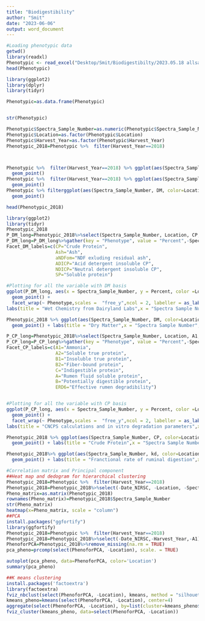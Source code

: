 ```yaml
---
title: "Biodigestibility"
author: "Smit"
date: "2023-06-06"
output: word_document
---
```



```r
#Loading phenotypic data
getwd()
library(readxl)
Phenotypic <- read_excel("Desktop/Smit/Biodigestibilty/2023.05.18 allsamplelistWSUgrant.xlsx")
head(Phenotypic)
```

```r
library(ggplot2)
library(dplyr)
library(tidyr)

Phenotypic=as.data.frame(Phenotypic)


str(Phenotypic)

Phenotypic$Spectra_Sample_Number=as.numeric(Phenotypic$Spectra_Sample_Number)
Phenotypic$Location=as.factor(Phenotypic$Location)
Phenotypic$Harvest_Year=as.factor(Phenotypic$Harvest_Year)
Phenotypic_2018=Phenotypic %>%  filter(Harvest_Year==2018)



Phenotypic %>%  filter(Harvest_Year==2018) %>% ggplot(aes(Spectra_Sample_Number, CP, color=Location)) + 
  geom_point()
Phenotypic %>%  filter(Harvest_Year==2018) %>% ggplot(aes(Spectra_Sample_Number, SP, color=Location)) + 
  geom_point()
Phenotypic %>% filterggplot(aes(Spectra_Sample_Number, DM, color=Location)) + 
  geom_point()

head(Phenotypic_2018)

```


```r
library(ggplot2)
library(tidyr)
Phenotypic_2018
P_DM_long=Phenotypic_2018%>%select(Spectra_Sample_Number, Location, CP, Ash, aNDFom, ADICP, NDICP, SP)
P_DM_long=P_DM_long%>%gather(key = "Phenotype", value = "Percent",-Spectra_Sample_Number, -Location)
Facet_DM_labels=c(CP="Crude Protein", 
                  Ash="Ash", 
                  aNDFom="NDF exluding residual ash", 
                  ADICP="Acid detergent insoluble CP", 
                  NDICP="Neutral detergent insoluble CP", 
                  SP="Soluble protein")

#Plotting for all the variable with DM basis
ggplot(P_DM_long, aes(x = Spectra_Sample_Number, y = Percent, color =Location)) +
  geom_point() +
  facet_wrap(~ Phenotype,scales =  "free_y",ncol = 2, labeller = as_labeller(Facet_DM_labels)) +
labs(title = "Wet Chemistry from Dairyland Labs",x = "Spectra Sample Number", y = "% Dry Matter", fill = "Location")

Phenotypic_2018 %>% ggplot(aes(Spectra_Sample_Number, DM, color=Location)) + 
  geom_point() + labs(title = "Dry Matter",x = "Spectra Sample Number", y = "% Total Weight", fill = "Location")
```

```r
P_CP_long=Phenotypic_2018%>%select(Spectra_Sample_Number, Location, A1, A2, B1, B2, C, A, B, ERD6)
P_CP_long=P_CP_long%>%gather(key = "Phenotype", value = "Percent",-Spectra_Sample_Number, -Location)
Facet_CP_labels=c(A1="Ammonia", 
                  A2="Soluble true protein", 
                  B1="Insoluble true protein", 
                  B2="Fiber-bound protein", 
                  C="Indigestible protein", 
                  A="Rumen fluid soluble protein",
                  B="Potentially digestible protein",
                  ERD6="Effective rumen degradibility")


#Plotting for all the variable with CP basis
ggplot(P_CP_long, aes(x = Spectra_Sample_Number, y = Percent, color =Location)) +
  geom_point() +
  facet_wrap(~ Phenotype,scales =  "free_y",ncol = 2, labeller = as_labeller(Facet_CP_labels)) +
labs(title = "CNCPS calculations and in vitro degradation parameters",x = "Spectra Sample Number", y = "% Crude Protein", fill = "Location")

Phenotypic_2018 %>% ggplot(aes(Spectra_Sample_Number, CP, color=Location)) + 
  geom_point() + labs(title = "Crude Protein",x = "Spectra Sample Number", y = "% Dry Matter", fill = "Location")

Phenotypic_2018%>% ggplot(aes(Spectra_Sample_Number, kd, color=Location)) + 
  geom_point() + labs(title = "Franctional rate of ruminal digestion",x = "Spectra Sample Number", y = "% per hour", fill = "Location")

```

```r
#Correlation matrix and Principal component
##Heat map and dedogram for hierarchical clustering 
Phenotypic_2018=Phenotypic %>%  filter(Harvest_Year==2018)
Phenotypic_2018=Phenotypic_2018%>%select(-Date_NIRSC, -Location, -Spectra_Sample_Number,-Harvest_Year,-A1)
Pheno_matrix=as.matrix(Phenotypic_2018)
rownames(Pheno_matrix)=Phenotypic_2018$Spectra_Sample_Number
str(Pheno_matrix)
heatmap(x=Pheno_matrix, scale = "column")
##PCA
install.packages("ggfortify")
library(ggfortify)
Phenotypic_2018=Phenotypic %>%  filter(Harvest_Year==2018)
Phenotypic_2018=Phenotypic_2018%>%select(-Date_NIRSC,-Harvest_Year,-A1)
PhenoforPCA=Phenotypic_2018%>%remove_missing(na.rm = TRUE)
pca_pheno=prcomp(select(PhenoforPCA, -Location), scale. = TRUE)

autoplot(pca_pheno, data=PhenoforPCA, color='Location')
summary(pca_pheno)

##K means clustering
install.packages('factoextra')
library(factoextra)
fviz_nbclust(select(PhenoforPCA, -Location), kmeans, method = "silhouette")
kmeans_pheno=kmeans(select(PhenoforPCA, -Location), center=4)
aggregate(select(PhenoforPCA, -Location), by=list(cluster=kmeans_pheno$cluster), mean)
fviz_cluster(kmeans_pheno, data=select(PhenoforPCA, -Location))
```

